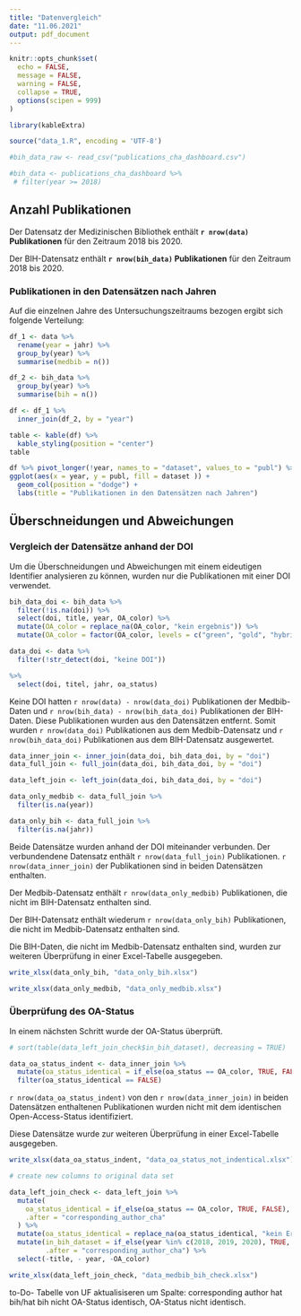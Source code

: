 ```yaml
---
title: "Datenvergleich"
date: "11.06.2021"
output: pdf_document
---
```


```r
knitr::opts_chunk$set(
  echo = FALSE,
  message = FALSE,
  warning = FALSE,
  collapse = TRUE,
  options(scipen = 999)
)

library(kableExtra)

source("data_1.R", encoding = 'UTF-8')
```

```r
#bih_data_raw <- read_csv("publications_cha_dashboard.csv")

#bih_data <- publications_cha_dashboard %>%
 # filter(year >= 2018)
```

## Anzahl Publikationen

Der Datensatz der Medizinischen Bibliothek enthält **`r nrow(data)` Publikationen** für den Zeitraum 2018 bis 2020. 

Der BIH-Datensatz enthält **`r nrow(bih_data)` Publikationen** für den Zeitraum 2018 bis 2020.

### Publikationen in den Datensätzen nach Jahren
Auf die einzelnen Jahre des Untersuchungszeitraums bezogen ergibt sich folgende Verteilung:

```r
df_1 <- data %>%
  rename(year = jahr) %>%
  group_by(year) %>%
  summarise(medbib = n())

df_2 <- bih_data %>%
  group_by(year) %>%
  summarise(bih = n())

df <- df_1 %>%
  inner_join(df_2, by = "year")
```

```r
table <- kable(df) %>%
  kable_styling(position = "center")
table
```

```r
df %>% pivot_longer(!year, names_to = "dataset", values_to = "publ") %>%
ggplot(aes(x = year, y = publ, fill = dataset )) +
  geom_col(position = "dodge") +
  labs(title = "Publikationen in den Datensätzen nach Jahren")
```

## Überschneidungen und Abweichungen
### Vergleich der Datensätze anhand der DOI

Um die Überschneidungen und Abweichungen mit einem eideutigen Identifier analysieren zu können, wurden nur die Publikationen mit einer DOI verwendet.

```r
bih_data_doi <- bih_data %>%
  filter(!is.na(doi)) %>%
  select(doi, title, year, OA_color) %>%
  mutate(OA_color = replace_na(OA_color, "kein ergebnis")) %>%
  mutate(OA_color = factor(OA_color, levels = c("green", "gold", "hybrid", "bronze", "closed", "kein ergebnis")))

data_doi <- data %>% 
  filter(!str_detect(doi, "keine DOI")) 

%>%
  select(doi, titel, jahr, oa_status)

```

Keine DOI hatten `r nrow(data) - nrow(data_doi)` Publikationen der Medbib-Daten und `r nrow(bih_data) - nrow(bih_data_doi)` Publikationen der BIH-Daten. Diese Publikationen wurden aus den Datensätzen entfernt. Somit wurden `r nrow(data_doi)` Publikationen aus dem Medbib-Datensatz und `r nrow(bih_data_doi)` Publikationen aus dem BIH-Datensatz ausgewertet.


```r
data_inner_join <- inner_join(data_doi, bih_data_doi, by = "doi")
data_full_join <- full_join(data_doi, bih_data_doi, by = "doi")

data_left_join <- left_join(data_doi, bih_data_doi, by = "doi")

data_only_medbib <- data_full_join %>%
  filter(is.na(year))

data_only_bih <- data_full_join %>%
  filter(is.na(jahr))
```

Beide Datensätze wurden anhand der DOI miteinander verbunden. Der verbundendene Datensatz enthält `r nrow(data_full_join)` Publikationen. `r nrow(data_inner_join)` der Publikationen sind in beiden Datensätzen enthalten.

Der Medbib-Datensatz enthält `r nrow(data_only_medbib)` Publikationen, die nicht im BIH-Datensatz enthalten sind.

Der BIH-Datensatz enthält wiederum `r nrow(data_only_bih)` Publikationen, die nicht im Medbib-Datensatz enthalten sind. 

Die BIH-Daten, die nicht im Medbib-Datensatz enthalten sind, wurden zur weiteren Überprüfung in einer Excel-Tabelle ausgegeben.

```r
write_xlsx(data_only_bih, "data_only_bih.xlsx")

write_xlsx(data_only_medbib, "data_only_medbib.xlsx")
```

### Überprüfung des OA-Status

In einem nächsten Schritt wurde der OA-Status überprüft.

```r
# sort(table(data_left_join_check$in_bih_dataset), decreasing = TRUE)

data_oa_status_indent <- data_inner_join %>%
  mutate(oa_status_identical = if_else(oa_status == OA_color, TRUE, FALSE)) %>%
  filter(oa_status_identical == FALSE)
```

`r nrow(data_oa_status_indent)` von den `r nrow(data_inner_join)` in beiden Datensätzen enthaltenen Publikationen wurden nicht mit dem identischen Open-Access-Status identifiziert.

Diese Datensätze wurde zur weiteren Überprüfung in einer Excel-Tabelle ausgegeben.

```r
write_xlsx(data_oa_status_indent, "data_oa_status_not_indentical.xlsx")
```


```r
# create new columns to original data set

data_left_join_check <- data_left_join %>%
  mutate(
    oa_status_identical = if_else(oa_status == OA_color, TRUE, FALSE),
    .after = "corresponding_author_cha"
  ) %>%
  mutate(oa_status_identical = replace_na(oa_status_identical, "kein Ergebnis")) %>%
  mutate(in_bih_dataset = if_else(year %in% c(2018, 2019, 2020), TRUE, FALSE),
         .after = "corresponding_author_cha") %>%
  select(-title, - year, -OA_color)
```

```r
write_xlsx(data_left_join_check, "data_medbib_bih_check.xlsx")
```



to-Do- Tabelle von UF aktualisiseren um Spalte: 
corresponding author
hat bih/hat bih nicht 
OA-Status identisch, OA-Status nicht identisch.
